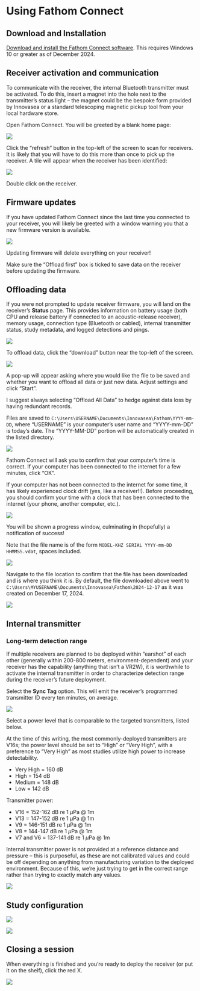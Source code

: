 # Using Fathom Connect

## Download and Installation

[Download and install the Fathom Connect software](https://go.innovasea.com/l/857523/2020-03-17/52d9?Redirect=https://innovasea.my.salesforce.com/sfc/p/41000000flbW/a/OO000000M7cL/BQ3ZOlAidUVjrBh8rOzNkz6IJEPwDHUuXQ8EHkXYDdQ). This requires Windows 10 or greater as of December 2024.

## Receiver activation and communication

To communicate with the receiver, the internal Bluetooth transmitter must be activated. To do this, insert a magnet into the hole next to the transmitter's status light -- the magnet could be the bespoke form provided by Innovasea or a standard telescoping magnetic pickup tool from your local hardware store.

Open Fathom Connect. You will be greeted by a blank home page:

![](images/fathom/home.png)

Click the "refresh" button in the top-left of the screen to scan for receivers. It is likely that you will have to do this more than once to pick up the receiver. A tile will appear when the receiver has been identified:

![](images/fathom/home_with_rec.png)

Double click on the receiver.

## Firmware updates

If you have updated Fathom Connect since the last time you connected to your receiver, you will likely be greeted with a window warning you that a new firmware version is available.

![](images/fathom/firmware_notice.png)

::: callout-important
Updating firmware will delete everything on your receiver!

Make sure the "Offload first" box is ticked to save data on the receiver before updating the firmware.
:::

## Offloading data

If you were not prompted to update receiver firmware, you will land on the receiver's **Status** page. This provides information on battery usage (both CPU and release battery if connected to an acoustic-release receiver), memory usage, connection type (Bluetooth or cabled), internal transmitter status, study metadata, and logged detections and pings.

![](images/fathom/status_page.png)

To offload data, click the "download" button near the top-left of the screen.

![](images/fathom/buttons_download.png)

A pop-up will appear asking where you would like the file to be saved and whether you want to offload all data or just new data. Adjust settings and click "Start".

::: callout-tip
I suggest always selecting "Offload All Data" to hedge against data loss by having redundant records.
:::

::: {.callout-note}
Files are saved to `C:\Users\USERNAME\Documents\Innovasea\Fathom\YYYY-mm-DD`, where "USERNAME" is your computer's user name and "YYYY-mm-DD" is today's date. The "YYYY-MM-DD" portion will be automatically created in the listed directory.
:::

![](images/fathom/offload_info.png)

Fathom Connect will ask you to confirm that your computer's time is correct. If your computer has been connected to the internet for a few minutes, click "OK".

::: {.callout-warning}
If your computer has not been connected to the internet for some time, it has likely experienced clock drift (yes, like a receiver!!). Before proceeding, you should confirm your time with a clock that has been connected to the internet (your phone, another computer, etc.).
:::

![](images/fathom/time_warning.png)

You will be shown a progress window, culminating in (hopefully) a notification of success!

Note that the file name is of the form `MODEL-KHZ SERIAL YYYY-mm-DD HHMMSS.vdat`, spaces included.

![](images/fathom/offload_success.png)

Navigate to the file location to confirm that the file has been downloaded and is where you think it is. By default, the file downloaded above went to `C:\Users\MYUSERNAME\Documents\Innovasea\Fathom\2024-12-17` as it was created on December 17, 2024.

![](images/fathom/file_location.png)


## Internal transmitter

### Long-term detection range

If multiple receivers are planned to be deployed within "earshot" of each other (generally within 200-800 meters, environment-dependent) and your receiver has the capability (anything that isn't a VR2W), it is worthwhile to activate the internal transmitter in order to characterize detection range during the receiver's future deployment.

Select the **Sync Tag** option. This will emit the receiver's programmed transmitter ID every ten minutes, on average.

![](images/fathom/self_transmitter_profile.png)

Select a power level that is comparable to the targeted transmitters, listed below.

::: {.callout-note}
At the time of this writing, the most commonly-deployed transmitters are V16s; the power level should be set to "High" or "Very High", with a preference to "Very High" as most studies utilize high power to increase detectability.
:::

 - Very High = 160 dB
 - High = 154 dB
 - Medium = 148 dB
 - Low = 142 dB

Transmitter power:

 - V16 = 152-162 dB re 1 $\mu$Pa @ 1m
 - V13 = 147-152 dB re 1 $\mu$Pa @ 1m
 - V9 = 146-151 dB re 1 $\mu$Pa @ 1m
 - V8 = 144-147 dB re 1 $\mu$Pa @ 1m
 - V7 and V6 = 137-141 dB re 1 $\mu$Pa @ 1m
 
::: {.callout-note}
Internal transmitter power is not provided at a reference distance and pressure -- this is purposeful, as these are not calibrated values and could be off depending on anything from manufacturing variation to the deployed environment. Because of this, we're just trying to get in the correct range rather than trying to exactly match any values.
:::

![](images/fathom/self_transmitter_power.png)


## Study configuration



![](images/fathom/buttons_config.png)


![](images/fathom/study_config.png)


## Closing a session

When everything is finished and you're ready to deploy the receiver (or put it on the shelf), click the red X.

![](images/fathom/buttons_exit.png)
